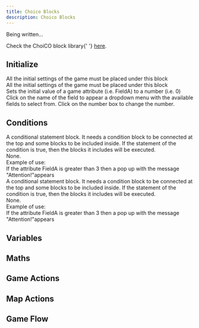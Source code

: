 ```yaml
---
title: Choico Blocks
description: Choico Blocks
---
```




<Aside type="note">
	<p>Being written...</p>
	<p>
		Check the ChoiCO block library{' '}
		<a href="http://etl.ppp.uoa.gr/choico/blocksEn.html">here</a>.
	</p>
</Aside>

## Initialize

<ChoicoBlock>
	<Image
		slot="image"
		src={gameStart}
		width={gameStart.width}
		height="auto"
		alt=""
	/>
	<div slot="description">
		All the initial settings of the game must be placed under this block
	</div>
	<div slot="modifications">
		All the initial settings of the game must be placed under this block
	</div>
	<div slot="tabs">
		<Badge text="Initial Settings" />
	</div>
</ChoicoBlock>

<ChoicoBlock>
	<Image
		slot="image"
		src={setField}
		width={setField.width}
		height="auto"
		alt=""
	/>
	<div slot="description">
		Sets the initial value of a game attribute (i.e. FieldA) to a number
		(i.e. 0)
	</div>
	<div slot="modifications">
		Click on the name of the field to appear a dropdown menu with the
		available fields to select from. Click on the number box to change the
		number.
	</div>
	<div slot="tabs">
		<Badge text="Initial Settings" />
	</div>
</ChoicoBlock>

## Conditions

<ChoicoBlock id="if-block">
	<Image
		slot="image"
		src={ifBlock}
		width={ifBlock.width}
		height="auto"
		alt=""
	/>
	<div slot="description">
		A conditional statement block. It needs a condition block to be
		connected at the top and some blocks to be included inside. If the
		statement of the condition is true, then the blocks it includes will be
		executed.
	</div>
	<div slot="modifications">None.</div>
	<div slot="tabs">
		<Badge text="Game play rules" />
		<Badge text="End rules" />
	</div>
	<div slot="example" class="col-span-2 border-t">
		<div class="!m-0 font-bold">Example of use: </div>
		<Image
			src={ifExample}
			width={ifExample.width}
			height="auto"
			alt=""
			class="!m-0"
		/>
		<div class="!m-0">
			If the attribute FieldA is greater than 3 then a pop up with the
			message "Attention!"appears
		</div>
	</div>
</ChoicoBlock>

<ChoicoBlock id="if-block" alert="To use this block you have to click on the settings icon of an if block and create the if else block like below!">
	<Image
		slot="image"
		src={ifElse}
		width={ifElse.width}
		height="auto"
		alt=""
	/>
	<div slot="description">
		A conditional statement block. It needs a condition block to be
		connected at the top and some blocks to be included inside. If the
		statement of the condition is true, then the blocks it includes will be
		executed.
	</div>
	<div slot="modifications">None.</div>
	<div slot="tabs">
		<Badge text="Game play rules" />
		<Badge text="End rules" />
	</div>
	<div slot="example" class="col-span-2 border-t">
		<div class="!m-0 font-bold">Example of use: </div>
		<Image
			src={ifExample}
			width={ifExample.width}
			height="auto"
			alt=""
			class="!m-0"
		/>
		<div class="!m-0">
			If the attribute FieldA is greater than 3 then a pop up with the
			message "Attention!"appears
		</div>
	</div>
</ChoicoBlock>

## Variables

## Maths

## Game Actions

## Map Actions

## Game Flow
